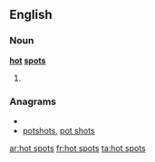==English==

===Noun===
'''[[hot]] [[spot]]s'''

# {{plural of|[[hot spot]]}}

===Anagrams===
* {{alphagram|hoopsstt}}
* [[potshots#English|potshots]], [[pot shots#English|pot shots]]

[[ar:hot spots]]
[[fr:hot spots]]
[[ta:hot spots]]